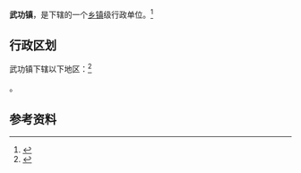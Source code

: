 {{中国乡级行政区
|景观照片文件名 = 
|景观照片描述 = 
|汉语拼音 = 
|其他语言 = 
|其他语言名称 = 
|旧称 = 
|地名出处 = 
|位置图文件名 = 
|位置图描述 = 
|自定义图片= 
|建置时间 = 
|政府驻地 = 
|毗邻 = 
|总面积 = 
|总人口 = 
|总人口年份 = 
|户籍人口 = 
|户籍人口年份 = 
|常住人口 = 
|常住人口年份 = 
|人口密度 = 
|GDP = 
|GDP年份 = 
|邮政编码 = 
|电话区号 = 29
|官方网站 = 
|网站名称 = 
|61/04/31/102/000}}

'''武功镇'''，是{{PRC admin/fullname|61/04/31/102/000|3}}下辖的一个[[乡镇|乡镇]]级行政单位。<ref>{{PRC admin/ref sgc|{{PRC admin/parent|61/04/31/102/000}}}}</ref>

== 行政区划 ==

武功镇下辖以下地区：<ref>{{PRC admin/ref sgc|61/04/31/102/000}}</ref>

{{PRC admin/children|61/04/31/102/000}}。

== 参考资料 ==

{{reflist}}

{{行政区划小作品}}
{{PRC admin/navcat|61/04/31/102/000}}